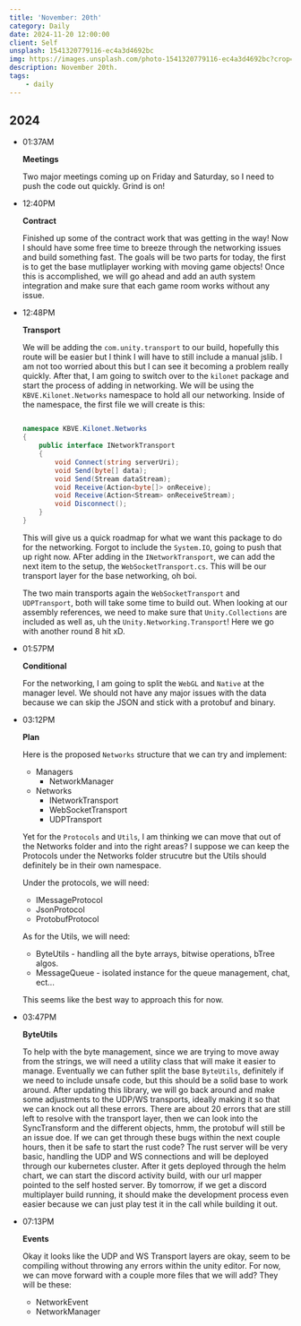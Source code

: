 ```yaml
---
title: 'November: 20th'
category: Daily
date: 2024-11-20 12:00:00
client: Self
unsplash: 1541320779116-ec4a3d4692bc
img: https://images.unsplash.com/photo-1541320779116-ec4a3d4692bc?crop=entropy&cs=srgb&fm=jpg&ixid=MnwzNjM5Nzd8MHwxfHJhbmRvbXx8fHx8fHx8fDE2ODE3NDg2ODY&ixlib=rb-4.0.3&q=85
description: November 20th.
tags:
    - daily
---
```



## 2024

-   01:37AM

    **Meetings**

    Two major meetings coming up on Friday and Saturday, so I need to push the code out quickly.
    Grind is on!

-   12:40PM

    **Contract**

    Finished up some of the contract work that was getting in the way!
    Now I should have some free time to breeze through the networking issues and build something fast.
    The goals will be two parts for today, the first is to get the base mutliplayer working with moving game objects!
    Once this is accomplished, we will go ahead and add an auth system integration and make sure that each game room works without any issue.

-   12:48PM

    **Transport**

    We will be adding the `com.unity.transport` to our build, hopefully this route will be easier but I think I will have to still include a manual jslib.
    I am not too worried about this but I can see it becoming a problem really quickly.
    After that, I am going to switch over to the `kilonet` package and start the process of adding in networking.
    We will be using the `KBVE.Kilonet.Networks` namespace to hold all our networking.
    Inside of the namespace, the first file we will create is this:

    ```c#

    namespace KBVE.Kilonet.Networks
    {
        public interface INetworkTransport
        {
            void Connect(string serverUri);
            void Send(byte[] data);
            void Send(Stream dataStream);
            void Receive(Action<byte[]> onReceive);
            void Receive(Action<Stream> onReceiveStream);
            void Disconnect();
        }
    }
    ```
    
    This will give us a quick roadmap for what we want this package to do for the networking.
    Forgot to include the `System.IO`, going to push that up right now.
    AFter adding in the `INetworkTransport`, we can add the next item to the setup, the `WebSocketTransport.cs`.
    This will be our transport layer for the base networking, oh boi.

    The two main transports again the `WebSocketTransport` and `UDPTransport`, both will take some time to build out.
    When looking at our assembly references, we need to make sure that `Unity.Collections` are included as well as, uh the `Unity.Networking.Transport`!
    Here we go with another round 8 hit xD.

-   01:57PM

    **Conditional**

    For the networking, I am going to split the `WebGL` and `Native` at the manager level.
    We should not have any major issues with the data because we can skip the JSON and stick with a protobuf and binary.
    
-   03:12PM

    **Plan**

    Here is the proposed `Networks` structure that we can try and implement:
    
    -   Managers
        -   NetworkManager
    -   Networks
        -   INetworkTransport
        -   WebSocketTransport
        -   UDPTransport
    
    Yet for the `Protocols` and `Utils`, I am thinking we can move that out of the Networks folder and into the right areas?
    I suppose we can keep the Protocols under the Networks folder strucutre but the Utils should definitely be in their own namespace.

    Under the protocols, we will need:

    -   IMessageProtocol
    -   JsonProtocol
    -   ProtobufProtocol

    As for the Utils, we will need:

    -   ByteUtils - handling all the byte arrays, bitwise operations, bTree algos.
    -   MessageQueue - isolated instance for the queue management, chat, ect...

    This seems like the best way to approach this for now.

-   03:47PM

    **ByteUtils**

    To help with the byte management, since we are trying to move away from the strings, we will need a utility class that will make it easier to manage.
    Eventually we can futher split the base `ByteUtils`, definitely if we need to include unsafe code, but this should be a solid base to work around.
    After updating this library, we will go back around and make some adjustments to the UDP/WS transports, ideally making it so that we can knock out all these errors.
    There are about 20 errors that are still left to resolve with the transport layer, then we can look into the SyncTransform and the different objects, hmm, the protobuf will still be an issue doe.
    If we can get through these bugs within the next couple hours, then it be safe to start the rust code?
    The rust server will be very basic, handling the UDP and WS connections and will be deployed through our kubernetes cluster.
    After it gets deployed through the helm chart, we can start the discord activity build, with our url mapper pointed to the self hosted server.
    By tomorrow, if we get a discord multiplayer build running, it should make the development process even easier because we can just play test it in the call while building it out.

-   07:13PM

    **Events**

    Okay it looks like the UDP and WS Transport layers are okay, seem to be compiling without throwing any errors within the unity editor.
    For now, we can move forward with a couple more files that we will add?
    They will be these:

    -   NetworkEvent
    -   NetworkManager
